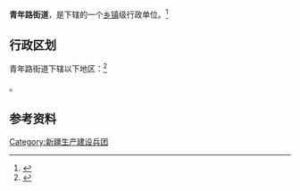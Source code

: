 {{中国乡级行政区|65/01/02/012/000}}

'''青年路街道'''，是{{PRC admin/fullname|65/01/02/012/000|3}}下辖的一个[[乡镇|乡镇]]级行政单位。<ref>{{PRC admin/ref sgc|{{PRC admin/parent|65/01/02/012/000}}}}</ref>

== 行政区划 ==

青年路街道下辖以下地区：<ref>{{PRC admin/ref sgc|65/01/02/012/000}}</ref>

{{PRC admin/children|65/01/02/012/000}}。

== 参考资料 ==

{{reflist}}

{{行政区划小作品}}
{{PRC admin/navcat|65/01/02/012/000}}

[[Category:新疆生产建设兵团|Category:新疆生产建设兵团]]